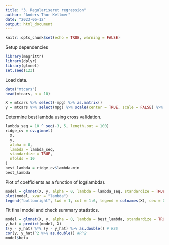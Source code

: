 ```yaml
---
title: "3. Regulariseret regression"
author: "Anders Thor Kellmer"
date: "2023-06-12"
output: html_document
---
```


```r
knitr::opts_chunk$set(echo = TRUE, warning = FALSE)
```

Setup dependencies

```r
library(magrittr)
library(dplyr)
library(glmnet)
set.seed(123)
```

Load data.

```r
data("mtcars")
head(mtcars, n = 10)

X = mtcars %>% select(-mpg) %>% as.matrix()
y = mtcars %>% select(mpg) %>% scale(center = TRUE, scale = FALSE) %>% as.matrix()
```

Determine best lambda using cross validation.

```r
lambda_seq = 10 ^ seq(-3, 5, length.out = 100)
ridge_cv = cv.glmnet(
  X,
  y,
  alpha = 0,
  lambda = lambda_seq,
  standardize = TRUE,
  nfolds = 10
)
best_lambda = ridge_cv$lambda.min
best_lambda
```

Plot of coefficients as a function of log(lambda).    

```r
model = glmnet(X, y, alpha = 0, lambda = lambda_seq, standardize = TRUE)
plot(model, xvar = "lambda")
legend("bottomright", lwd = 1, col = 1:6, legend = colnames(X), cex = 0.7)
```

Fit final model and check summary statistics.

```r
model = glmnet(X, y, alpha = 0, lambda = best_lambda, standardize = TRUE)
y_hat = predict(model, X)
t(y - y_hat) %*% (y - y_hat) %>% as.double() # RSS
cor(y, y_hat)^2 %>% as.double() #R^2
model$beta
```
